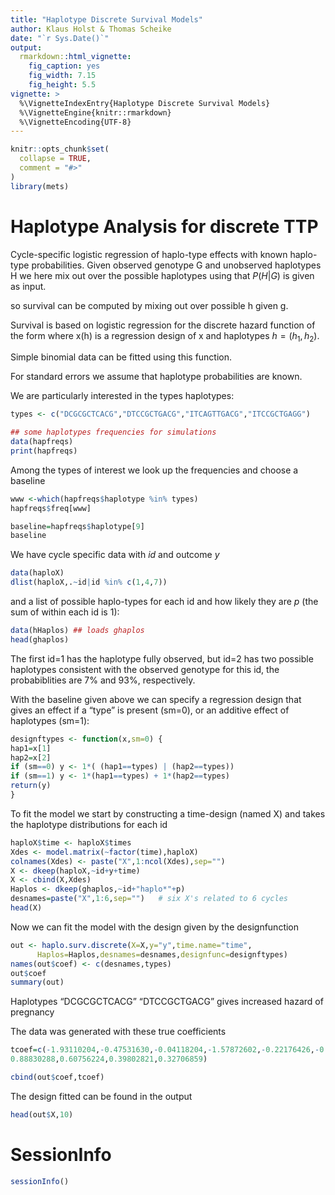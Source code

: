 ```yaml
---
title: "Haplotype Discrete Survival Models"
author: Klaus Holst & Thomas Scheike
date: "`r Sys.Date()`"
output:
  rmarkdown::html_vignette:
    fig_caption: yes
    fig_width: 7.15
    fig_height: 5.5        
vignette: >
  %\VignetteIndexEntry{Haplotype Discrete Survival Models}
  %\VignetteEngine{knitr::rmarkdown}
  %\VignetteEncoding{UTF-8}
---
```


```r
knitr::opts_chunk$set(
  collapse = TRUE,
  comment = "#>"
)
library(mets)
```


Haplotype Analysis for discrete TTP 
===================================

Cycle-specific logistic regression of haplo-type effects with
known haplo-type probabilities. Given observed genotype G and
unobserved haplotypes H we here mix out over the possible
haplotypes using that $P(H|G)$ is given as input.

\begin{align*}
   S(t|x,G) & = E( S(t|x,H) | G)  = \sum_{h \in G} P(h|G) S(t|z,h)    
\end{align*}
so survival can be computed by mixing out over possible h given g.

Survival is based on logistic regression for the discrete hazard
function of the form
\begin{align*}
      \mbox{logit}(P(T=t| T >= t, x,h)) & = \alpha_t + x(h) beta         
\end{align*}
where x(h) is a regression design of x and haplotypes $h=(h_1,h_2)$. 

Simple binomial data can be fitted using this function. 

For standard errors we assume that haplotype probabilities are known. 

	
We are particularly interested in the types haplotypes: 
```r
types <- c("DCGCGCTCACG","DTCCGCTGACG","ITCAGTTGACG","ITCCGCTGAGG")

## some haplotypes frequencies for simulations 
data(hapfreqs)
print(hapfreqs)
```

Among the types of interest we look up the frequencies and choose a baseline   

```r
www <-which(hapfreqs$haplotype %in% types)
hapfreqs$freq[www]

baseline=hapfreqs$haplotype[9]
baseline
```


We have cycle specific data with $id$ and outcome $y$

```r
data(haploX)
dlist(haploX,.~id|id %in% c(1,4,7))
```
and a list of possible haplo-types for each id and how likely they are  $p$ 
(the sum of within each id is 1): 

```r
data(hHaplos) ## loads ghaplos 
head(ghaplos)
```

The first id=1 has the haplotype fully observed, but id=2 has two possible haplotypes consistent with the
observed genotype for this id, the probabiblities are 7\% and 93\%, respectively. 

With the baseline given above we can specify a regression design that gives an effect if a "type" 
is present (sm=0), or an additive effect of haplotypes (sm=1): 

```r
designftypes <- function(x,sm=0) {
hap1=x[1]
hap2=x[2]
if (sm==0) y <- 1*( (hap1==types) | (hap2==types))
if (sm==1) y <- 1*(hap1==types) + 1*(hap2==types)
return(y)
}

```

To fit the model we start by constructing a time-design (named X) 
and  takes the haplotype distributions for each id 

```r
haploX$time <- haploX$times
Xdes <- model.matrix(~factor(time),haploX)
colnames(Xdes) <- paste("X",1:ncol(Xdes),sep="")
X <- dkeep(haploX,~id+y+time)
X <- cbind(X,Xdes)
Haplos <- dkeep(ghaplos,~id+"haplo*"+p)
desnames=paste("X",1:6,sep="")   # six X's related to 6 cycles 
head(X)

```

Now we can fit the model with the design given by the designfunction
```r
out <- haplo.surv.discrete(X=X,y="y",time.name="time",
      Haplos=Haplos,desnames=desnames,designfunc=designftypes) 
names(out$coef) <- c(desnames,types)
out$coef
summary(out)
```

Haplotypes "DCGCGCTCACG" "DTCCGCTGACG" gives increased hazard of pregnancy 

The data was generated with these true coefficients 

```r
tcoef=c(-1.93110204,-0.47531630,-0.04118204,-1.57872602,-0.22176426,-0.13836416,
0.88830288,0.60756224,0.39802821,0.32706859)

cbind(out$coef,tcoef)
```

The design fitted can be found in the output
```r
head(out$X,10)
```


SessionInfo
============

```r
sessionInfo()
```

